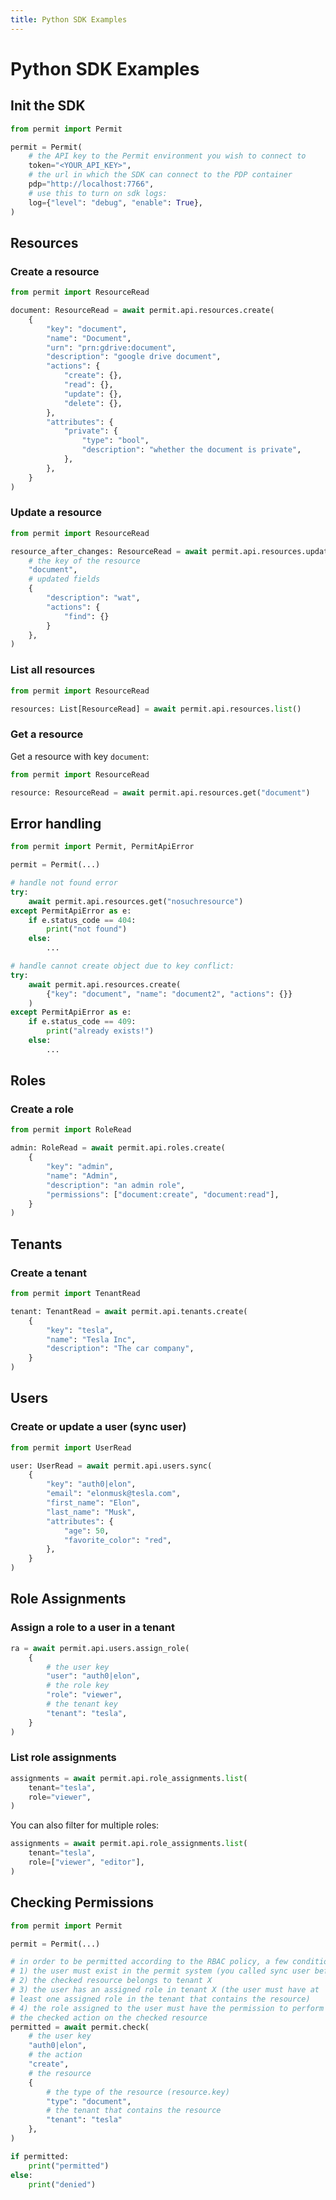 ```yaml
---
title: Python SDK Examples
---
```


# Python SDK Examples

## Init the SDK

```py
from permit import Permit

permit = Permit(
    # the API key to the Permit environment you wish to connect to
    token="<YOUR_API_KEY>",
    # the url in which the SDK can connect to the PDP container
    pdp="http://localhost:7766",
    # use this to turn on sdk logs:
    log={"level": "debug", "enable": True},
)
```

## Resources

### Create a resource

```py
from permit import ResourceRead

document: ResourceRead = await permit.api.resources.create(
    {
        "key": "document",
        "name": "Document",
        "urn": "prn:gdrive:document",
        "description": "google drive document",
        "actions": {
            "create": {},
            "read": {},
            "update": {},
            "delete": {},
        },
        "attributes": {
            "private": {
                "type": "bool",
                "description": "whether the document is private",
            },
        },
    }
)
```

### Update a resource

```py
from permit import ResourceRead

resource_after_changes: ResourceRead = await permit.api.resources.update(
    # the key of the resource
    "document",
    # updated fields
    {
        "description": "wat",
        "actions": {
            "find": {}
        }
    },
)
```

### List all resources

```py
from permit import ResourceRead

resources: List[ResourceRead] = await permit.api.resources.list()
```

### Get a resource

Get a resource with key `document`:

```py
from permit import ResourceRead

resource: ResourceRead = await permit.api.resources.get("document")
```

## Error handling

```py
from permit import Permit, PermitApiError

permit = Permit(...)

# handle not found error
try:
    await permit.api.resources.get("nosuchresource")
except PermitApiError as e:
    if e.status_code == 404:
        print("not found")
    else:
        ...

# handle cannot create object due to key conflict:
try:
    await permit.api.resources.create(
        {"key": "document", "name": "document2", "actions": {}}
    )
except PermitApiError as e:
    if e.status_code == 409:
        print("already exists!")
    else:
        ...
```

## Roles

### Create a role

```py
from permit import RoleRead

admin: RoleRead = await permit.api.roles.create(
    {
        "key": "admin",
        "name": "Admin",
        "description": "an admin role",
        "permissions": ["document:create", "document:read"],
    }
)
```

## Tenants

### Create a tenant

```py
from permit import TenantRead

tenant: TenantRead = await permit.api.tenants.create(
    {
        "key": "tesla",
        "name": "Tesla Inc",
        "description": "The car company",
    }
)
```

## Users

### Create or update a user (sync user)

```py
from permit import UserRead

user: UserRead = await permit.api.users.sync(
    {
        "key": "auth0|elon",
        "email": "elonmusk@tesla.com",
        "first_name": "Elon",
        "last_name": "Musk",
        "attributes": {
            "age": 50,
            "favorite_color": "red",
        },
    }
)
```

## Role Assignments

### Assign a role to a user in a tenant

```py
ra = await permit.api.users.assign_role(
    {
        # the user key
        "user": "auth0|elon",
        # the role key
        "role": "viewer",
        # the tenant key
        "tenant": "tesla",
    }
)
```

### List role assignments

```py
assignments = await permit.api.role_assignments.list(
    tenant="tesla",
    role="viewer",
)
```

You can also filter for multiple roles:
```py
assignments = await permit.api.role_assignments.list(
    tenant="tesla",
    role=["viewer", "editor"],
)
```

## Checking Permissions

```py
from permit import Permit

permit = Permit(...)

# in order to be permitted according to the RBAC policy, a few conditions must be met:
# 1) the user must exist in the permit system (you called sync user before)
# 2) the checked resource belongs to tenant X
# 3) the user has an assigned role in tenant X (the user must have at
# least one assigned role in the tenant that contains the resource)
# 4) the role assigned to the user must have the permission to perform
# the checked action on the checked resource
permitted = await permit.check(
    # the user key
    "auth0|elon",
    # the action
    "create",
    # the resource
    {
        # the type of the resource (resource.key)
        "type": "document",
        # the tenant that contains the resource
        "tenant": "tesla"
    },
)

if permitted:
    print("permitted")
else:
    print("denied")
```
